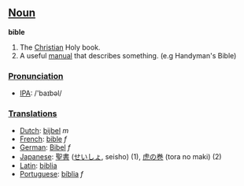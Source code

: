 
== [[Noun]] ==

'''bible'''
#The [[Christian]] Holy book.
#A useful [[manual]] that describes something. (e.g Handyman's Bible)

=== [[Pronunciation]] ===
*[[w:IPA|IPA]]: /'baɪbəl/

=== [[Translations]] ===
*[[Dutch]]: [[bijbel]] ''m''
*[[French]]: [[bible]] ''f''
*[[German]]: [[Bibel]] ''f''
*[[Japanese]]: [[聖書]] ([[せいしょ]], seisho) (1), [[虎の巻]] (tora no maki) (2)
*[[Latin]]: [[biblia]]
*[[Portuguese]]: [[bíblia]] ''f''